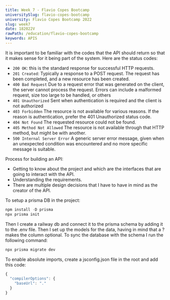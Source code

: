 ```yaml
---
title: Week 7 - Flavio Copes Bootcamp
universitySlug: flavio-copes-bootcamp
university: Flavio Copes Bootcamp 2022
slug: week7
date: 182022V
rawPath: /education/flavio-copes-bootcamp
keywords: APIS
---
```


It is important to be familiar with the codes that the API should return so that it makes sense for it being part of the system. Here are the status codes:

- `200 OK`: this is the standard response for successful HTTP requests.
- `201 Created`: Typically a response to a POST request. The request has been completed, and a new resource has been created.
- `400 Bad Request` Due to a request error that was generated on the client, the server cannot process the request. Errors can include a malformed request, size too large to be handled, or others
- `401 Unauthorized` Sent when authentication is required and the client is not authorized
- `403 Forbidden` The resource is not available for various reasons. If the reason is authentication, prefer the 401 Unauthorized status code.
- `404 Not Found` The requested resource could not be found.
- `405 Method Not Allowed` The resource is not available through that HTTP method, but might be with another.
- `500 Internal Server Error` A generic server error message, given when an unexpected condition was encountered and no more specific message is suitable.

Process for building an API:

- Getting to know about the project and which are the interfaces that are going to interact with the API.
- Understanding the requirements. 
- There are multiple design decisions that I have to have in mind as the creator of the API. 

To setup a prisma DB in the project:

```js
npm install -D prisma
npx prisma init
```

Then I create a railway db and connect it to the prisma schema by adding it to the .env file. Then I set up the models for the data, having in mind that a ? makes the column optional. To sync the database with the schema I run the following command:

```js
npx prisma migrate dev
```

To enable absolute imports, create a jsconfig.json file in the root and add this code:

```js
{
  "compilerOptions": {
    "baseUrl": "."
  }
}
```


